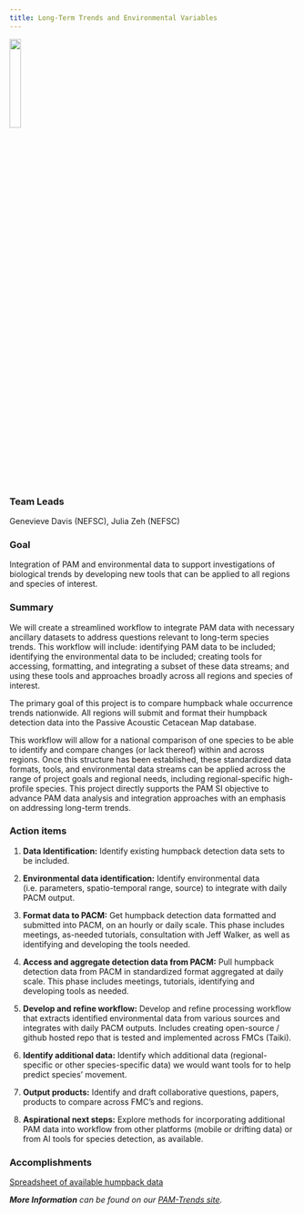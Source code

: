 ```yaml
---
title: Long-Term Trends and Environmental Variables 
---
```


![](/content/images/Priority_project_graphics/Climate_trends/humpback_whale.png){width=20%}

### Team Leads
Genevieve Davis (NEFSC), Julia Zeh (NEFSC)

### Goal
Integration of PAM and environmental data to support investigations of biological trends by developing new tools that can be applied to all regions and species of interest. 

### Summary
We will create a streamlined workflow to integrate PAM data with necessary ancillary datasets to address questions relevant to long-term species trends. This workflow will include: identifying PAM data to be included; identifying the environmental data to be included; creating tools for accessing, formatting, and integrating a subset of these data streams; and using these tools and approaches broadly across all regions and species of interest. 

The primary goal of this project is to compare humpback whale occurrence trends nationwide. All regions will submit and format their humpback detection data into the Passive Acoustic Cetacean Map database. 

This workflow will allow for a national comparison of one species to be able to identify and compare changes (or lack thereof) within and across regions. Once this structure has been established, these standardized data formats, tools, and environmental
data streams can be applied across the range of project goals and regional needs, including regional-specific high-profile species. This project directly supports the PAM SI objective to advance PAM data analysis and integration approaches with an emphasis on addressing long-term trends.

### Action items
1. **Data Identification:** Identify existing humpback detection data sets to be included. 

2. **Environmental data identification:** Identify environmental data (i.e. parameters, spatio-temporal range, source) to integrate with daily PACM output. 

3. **Format data to PACM:** Get humpback detection data formatted and submitted into PACM, on an hourly or daily scale. This phase includes meetings, as-needed tutorials, consultation with Jeff Walker, as well as identifying and developing the tools needed. 

4. **Access and aggregate detection data from PACM:** Pull humpback detection data from PACM in standardized format aggregated at daily scale. This phase includes meetings, tutorials, identifying and developing tools as needed. 

5. **Develop and refine workflow:** Develop and refine processing workflow that extracts identified environmental data from various sources and integrates with daily PACM outputs. Includes creating open-source / github hosted repo that is tested and implemented across FMCs (Taiki). 

6. **Identify additional data:** Identify which additional data (regional-specific or other species-specific data) we would want tools for to help predict species' movement. 

7. **Output products:** Identify and draft collaborative questions, papers, products to compare across FMC’s and regions. 

8. **Aspirational next steps:** Explore methods for incorporating additional PAM data into workflow from other platforms (mobile or drifting data) or from AI tools for species detection, as available.

### Accomplishments
[Spreadsheet of available humpback data](https://docs.google.com/spreadsheets/u/0/d/128jZhAl3YAP3QF2Ww7e04CSRxMch5IIFebsX2NqFFpU/edit)

***More Information** can be found on our [PAM-Trends site](https://nmfs-ost.github.io/PAM-Trends/).*
